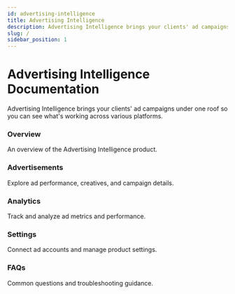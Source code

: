 ```yaml
---
id: advertising-intelligence
title: Advertising Intelligence
description: Advertising Intelligence brings your clients' ad campaigns under one roof so you can see what's working across various platforms.
slug: /
sidebar_position: 1
---
```



# Advertising Intelligence Documentation

Advertising Intelligence brings your clients' ad campaigns under one roof so you can see what's working across various platforms.

<div className="row">
  <div className="col col--4">
    <Link className="card-link" to="./overview">
      <div className="card">
        <div className="card__header">
          <h3>Overview</h3>
        </div>
        <div className="card__body">
          <p>An overview of the Advertising Intelligence product.</p>
        </div>
      </div>
    </Link>
  </div>

  <div className="col col--4">
    <Link className="card-link" to="./advertisements">
      <div className="card">
        <div className="card__header">
          <h3>Advertisements</h3>
        </div>
        <div className="card__body">
          <p>Explore ad performance, creatives, and campaign details.</p>
        </div>
      </div>
    </Link>
  </div>

  <div className="col col--4">
    <Link className="card-link" to="./analytics">
      <div className="card">
        <div className="card__header">
          <h3>Analytics</h3>
        </div>
        <div className="card__body">
          <p>Track and analyze ad metrics and performance.</p>
        </div>
      </div>
    </Link>
  </div>

  <div className="col col--4">
    <Link className="card-link" to="./settings">
      <div className="card">
        <div className="card__header">
          <h3>Settings</h3>
        </div>
        <div className="card__body">
          <p>Connect ad accounts and manage product settings.</p>
        </div>
      </div>
    </Link>
  </div>

  <div className="col col--4">
    <Link className="card-link" to="./faqs">
      <div className="card">
        <div className="card__header">
          <h3>FAQs</h3>
        </div>
        <div className="card__body">
          <p>Common questions and troubleshooting guidance.</p>
        </div>
      </div>
    </Link>
  </div>
</div>